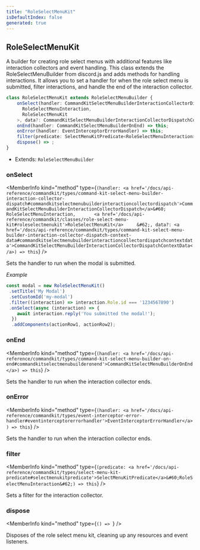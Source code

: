 ```yaml
---
title: "RoleSelectMenuKit"
isDefaultIndex: false
generated: true
---
```



<!-- This file was generated from the CommandKit source. Do not modify. Instead, re-run the "docgen" script -->


## RoleSelectMenuKit

<GenerationInfo sourceFile="packages/commandkit/src/components/interactive/select-menu/RoleSelectMenuKit.ts" sourceLine="40" packageName="commandkit" />

A builder for creating role select menus with additional features like interaction collectors and event handling.
This class extends the RoleSelectMenuBuilder from discord.js and adds methods for handling interactions.
It allows you to set a handler for when the role select menu is submitted, filter interactions, and handle the end of the interaction collector.

```ts title="Signature"
class RoleSelectMenuKit extends RoleSelectMenuBuilder {
    onSelect(handler: CommandKitSelectMenuBuilderInteractionCollectorDispatch<
      RoleSelectMenuInteraction,
      RoleSelectMenuKit
    >, data?: CommandKitSelectMenuBuilderInteractionCollectorDispatchContextData) => this;
    onEnd(handler: CommandKitSelectMenuBuilderOnEnd) => this;
    onError(handler: EventInterceptorErrorHandler) => this;
    filter(predicate: SelectMenuKitPredicate<RoleSelectMenuInteraction>) => this;
    dispose() => ;
}
```
* Extends: <code>RoleSelectMenuBuilder</code>



<div className="members-wrapper">

### onSelect

<MemberInfo kind="method" type={`(handler: <a href='/docs/api-reference/commandkit/types/command-kit-select-menu-builder-interaction-collector-dispatch#commandkitselectmenubuilderinteractioncollectordispatch'>CommandKitSelectMenuBuilderInteractionCollectorDispatch</a>&#60;       RoleSelectMenuInteraction,       <a href='/docs/api-reference/commandkit/classes/role-select-menu-kit#roleselectmenukit'>RoleSelectMenuKit</a>     &#62;, data?: <a href='/docs/api-reference/commandkit/types/command-kit-select-menu-builder-interaction-collector-dispatch-context-data#commandkitselectmenubuilderinteractioncollectordispatchcontextdata'>CommandKitSelectMenuBuilderInteractionCollectorDispatchContextData</a>) => this`}   />

Sets the handler to run when the modal is submitted.



*Example*

```ts
const modal = new RoleSelectMenuKit()
 .setTitle('My Modal')
 .setCustomId('my-modal')
 .filter((interaction) => interaction.Role.id === '1234567890')
 .onSelect(async (interaction) => {
    await interaction.reply('You submitted the modal!');
  })
  .addComponents(actionRow1, actionRow2);
```
### onEnd

<MemberInfo kind="method" type={`(handler: <a href='/docs/api-reference/commandkit/types/command-kit-select-menu-builder-on-end#commandkitselectmenubuilderonend'>CommandKitSelectMenuBuilderOnEnd</a>) => this`}   />

Sets the handler to run when the interaction collector ends.
### onError

<MemberInfo kind="method" type={`(handler: <a href='/docs/api-reference/commandkit/types/event-interceptor-error-handler#eventinterceptorerrorhandler'>EventInterceptorErrorHandler</a>) => this`}   />

Sets the handler to run when the interaction collector ends.
### filter

<MemberInfo kind="method" type={`(predicate: <a href='/docs/api-reference/commandkit/types/select-menu-kit-predicate#selectmenukitpredicate'>SelectMenuKitPredicate</a>&#60;RoleSelectMenuInteraction&#62;) => this`}   />

Sets a filter for the interaction collector.
### dispose

<MemberInfo kind="method" type={`() => `}   />

Disposes of the role select menu kit, cleaning up any resources and event listeners.


</div>
